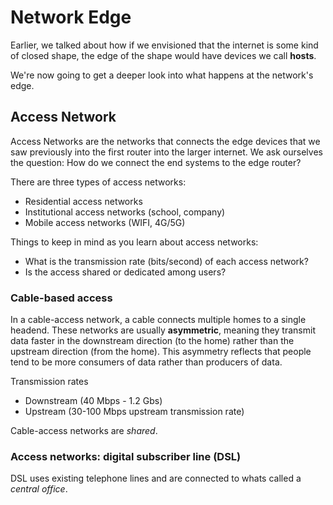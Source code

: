 # Network Edge

Earlier, we talked about how if we envisioned that the internet is some kind of closed shape, the edge of the shape would have devices we call **hosts**.

We're now going to get a deeper look into what happens at the network's edge.


## Access Network

Access Networks are the networks that connects the edge devices that we saw previously into the first router into the larger internet. We ask ourselves the question: How do we connect the end systems to the edge router?

There are three types of access networks: 

- Residential access networks
- Institutional access networks (school, company)
- Mobile access networks (WIFI, 4G/5G)

Things to keep in mind as you learn about access networks: 

- What is the transmission rate (bits/second) of each access network?
- Is the access shared or dedicated among users?

### Cable-based access 

In a cable-access network, a cable connects multiple homes to a single headend. These networks are usually **asymmetric**, meaning they transmit data faster in the downstream direction (to the home) rather than the upstream direction (from the home). This asymmetry reflects that people tend to be more consumers of data rather than producers of data.

Transmission rates

- Downstream (40 Mbps - 1.2 Gbs)
- Upstream (30-100 Mbps upstream transmission rate)

Cable-access networks are *shared*.

### Access networks: digital subscriber line (DSL)

DSL uses existing telephone lines and are connected  to whats called a *central office*.

 


